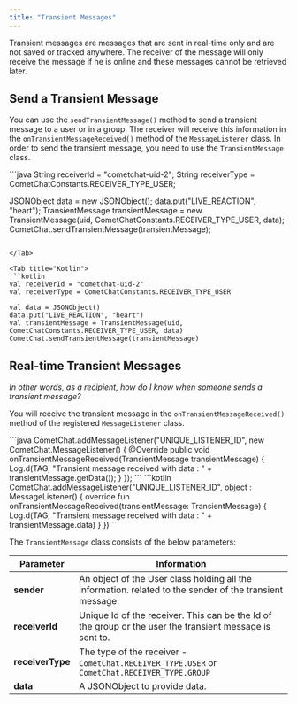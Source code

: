 ```yaml
---
title: "Transient Messages"
---
```




Transient messages are messages that are sent in real-time only and are not saved or tracked anywhere. The receiver of the message will only receive the message if he is online and these messages cannot be retrieved later.

## Send a Transient Message

You can use the `sendTransientMessage()` method to send a transient message to a user or in a group. The receiver will receive this information in the `onTransientMessageReceived()` method of the `MessageListener` class. In order to send the transient message, you need to use the `TransientMessage` class.

<Tabs>
<Tab title="Java">
```java
String receiverId = "cometchat-uid-2";
String receiverType = CometChatConstants.RECEIVER_TYPE_USER;

JSONObject data = new JSONObject();
data.put("LIVE_REACTION", "heart");
TransientMessage transientMessage = new TransientMessage(uid, CometChatConstants.RECEIVER_TYPE_USER, data);
CometChat.sendTransientMessage(transientMessage);
```

</Tab>

<Tab title="Kotlin">
```kotlin
val receiverId = "cometchat-uid-2"
val receiverType = CometChatConstants.RECEIVER_TYPE_USER

val data = JSONObject()
data.put("LIVE_REACTION", "heart")
val transientMessage = TransientMessage(uid, CometChatConstants.RECEIVER_TYPE_USER, data)
CometChat.sendTransientMessage(transientMessage)
```

</Tab>

</Tabs>

## Real-time Transient Messages

*In other words, as a recipient, how do I know when someone sends a transient message?*

You will receive the transient message in the `onTransientMessageReceived()` method of the registered `MessageListener` class.

<Tabs>
<Tab title="Java">
```java
CometChat.addMessageListener("UNIQUE_LISTENER_ID", new CometChat.MessageListener() {
  @Override
  public void onTransientMessageReceived(TransientMessage transientMessage) {
    Log.d(TAG, "Transient message received with data : " + transientMessage.getData());  
  }
});
```

</Tab>

<Tab title="Kotlin">
```kotlin
CometChat.addMessageListener("UNIQUE_LISTENER_ID", object : MessageListener() {
  override fun onTransientMessageReceived(transientMessage: TransientMessage) {
    Log.d(TAG, "Transient message received with data : " + transientMessage.data)
  }
})
```

</Tab>

</Tabs>

The `TransientMessage` class consists of the below parameters:

| Parameter        | Information                                                                                              |
| ---------------- | -------------------------------------------------------------------------------------------------------- |
| **sender**       | An object of the User class holding all the information. related to the sender of the transient message. |
| **receiverId**   | Unique Id of the receiver. This can be the Id of the group or the user the transient message is sent to. |
| **receiverType** | The type of the receiver - `CometChat.RECEIVER_TYPE.USER` or `CometChat.RECEIVER_TYPE.GROUP`             |
| **data**         | A JSONObject to provide data.                                                                            |

